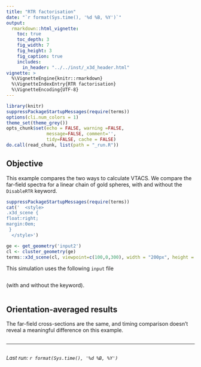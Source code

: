 ```yaml
---
title: "RTR factorisation"
date: "`r format(Sys.time(), '%d %B, %Y')`"
output:
  rmarkdown::html_vignette:
    toc: true
    toc_depth: 3
    fig_width: 7
    fig_height: 3
    fig_caption: true
    includes:
      in_header: "../../inst/_x3d_header.html"
vignette: >
  %\VignetteEngine{knitr::rmarkdown}
  %\VignetteIndexEntry{RTR factorisation}
  %\VignetteEncoding{UTF-8}
---
```


```r
library(knitr)
suppressPackageStartupMessages(require(terms))
options(cli.num_colors = 1)
theme_set(theme_grey())
opts_chunk$set(echo = FALSE, warning =FALSE,
               message=FALSE, comment='', 
               tidy=FALSE, cache = FALSE)
do.call(read_chunk, list(path = "_run.R"))
```

## Objective

This example compares the two ways to calculate VTACS. We compare the far-field spectra for a linear chain of gold spheres, with and without the `DisableRTR` keyword. 

```r
suppressPackageStartupMessages(require(terms))
cat('  <style>
.x3d_scene {
float:right;
margin:0em;
 }
  </style>')

ge <- get_geometry('input2')
cl <- cluster_geometry(ge)
terms::x3d_scene(cl, viewpoint=c(100,0,300), width = "200px", height = "150px") 
```

This simulation uses the following `input` file 

```r
```

(with and without the keyword).

```r
```


## Orientation-averaged results

The far-field cross-sections are the same, and timing comparison doesn't reveal a meaningful difference on this example.

```r
```


-----

```r
```
_Last run: `r format(Sys.time(), '%d %B, %Y')`_

